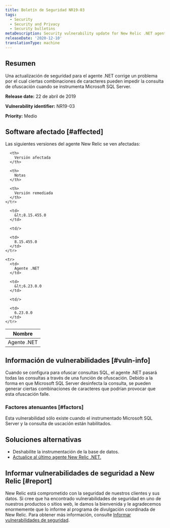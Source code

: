 ```yaml
---
title: Boletín de Seguridad NR19-03
tags:
  - Security
  - Security and Privacy
  - Security bulletins
metaDescription: Security vulnerability update for New Relic .NET agent.
releaseDate: '2020-12-10'
translationType: machine
---
```


## Resumen

Una actualización de seguridad para el agente .NET corrige un problema por el cual ciertas combinaciones de caracteres pueden impedir la consulta de ofuscación cuando se instrumenta Microsoft SQL Server.

<DNT>**Release date:**</DNT> 22 de abril de 2019

<DNT>**Vulnerability identifier:**</DNT> NR19-03

<DNT>**Priority:**</DNT> Medio

## Software afectado [#affected]

Las siguientes versiones del agente New Relic se ven afectadas:

<table>
  <thead>
    <tr>
      <th>
        Nombre
      </th>

      <th>
        Versión afectada
      </th>

      <th>
        Notas
      </th>

      <th>
        Versión remediada
      </th>
    </tr>
  </thead>

  <tbody>
    <tr>
      <td>
        Agente .NET
      </td>

      <td>
        &lt;8.15.455.0
      </td>

      <td/>

      <td>
        8.15.455.0
      </td>
    </tr>

    <tr>
      <td>
        Agente .NET
      </td>

      <td>
        &lt;6.23.0.0
      </td>

      <td/>

      <td>
        6.23.0.0
      </td>
    </tr>
  </tbody>
</table>

## Información de vulnerabilidades [#vuln-info]

Cuando se configura para ofuscar consultas SQL, el agente .NET pasará todas las consultas a través de una función de ofuscación. Debido a la forma en que Microsoft SQL Server desinfecta la consulta, se pueden generar ciertas combinaciones de caracteres que podrían provocar que esta ofuscación falle.

### Factores atenuantes [#factors]

Esta vulnerabilidad sólo existe cuando el instrumentado Microsoft SQL Server y la consulta de uscación están habilitados.

## Soluciones alternativas

* Deshabilite la instrumentación de la base de datos.
* [Actualice al último agente New Relic .NET.](/docs/agents/net-agent/installation/update-net-agent)

## Informar vulnerabilidades de seguridad a New Relic [#report]

New Relic está comprometido con la seguridad de nuestros clientes y sus datos. Si cree que ha encontrado vulnerabilidades de seguridad en uno de nuestros productos o sitios web, le damos la bienvenida y le agradecemos enormemente que lo informe al programa de divulgación coordinada de New Relic. Para obtener más información, consulte [Informar vulnerabilidades de seguridad](/docs/security/new-relic-security/data-privacy/reporting-security-vulnerabilities).
